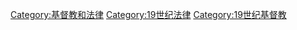 [[Category:基督教和法律|Category:基督教和法律]]
[[Category:19世纪法律|Category:19世纪法律]]
[[Category:19世纪基督教|Category:19世纪基督教]]